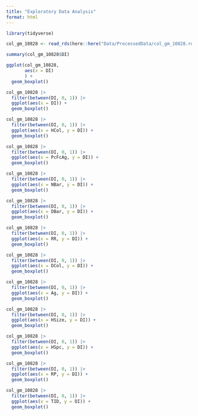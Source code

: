 ```yaml
---
title: "Exploratory Data Analysis"
format: html
---
```


```r
library(tidyverse)
```

```r
col_gm_10828 <- read_rds(here::here("Data/ProcessedData/col_gm_10828.rds"))
```

```r
summary(col_gm_10828$DI)

ggplot(col_gm_10828,
       aes(x = DI)
       ) +
  geom_boxplot()

col_gm_10828 |>
  filter(between(DI, 0, 1)) |>
  ggplot(aes(x = DI)) +
  geom_boxplot()
```

```r
col_gm_10828 |>
  filter(between(DI, 0, 1)) |>
  ggplot(aes(x = HCol, y = DI)) +
  geom_boxplot()

col_gm_10828 |>
  filter(between(DI, 0, 1)) |>
  ggplot(aes(x = PcFcAg, y = DI)) +
  geom_boxplot()

col_gm_10828 |>
  filter(between(DI, 0, 1)) |>
  ggplot(aes(x = NBar, y = DI)) +
  geom_boxplot()

col_gm_10828 |>
  filter(between(DI, 0, 1)) |>
  ggplot(aes(x = DBar, y = DI)) +
  geom_boxplot()

col_gm_10828 |>
  filter(between(DI, 0, 1)) |>
  ggplot(aes(x = RR, y = DI)) +
  geom_boxplot()

col_gm_10828 |>
  filter(between(DI, 0, 1)) |>
  ggplot(aes(x = DCol, y = DI)) +
  geom_boxplot()

col_gm_10828 |>
  filter(between(DI, 0, 1)) |>
  ggplot(aes(x = Ag, y = DI)) +
  geom_boxplot()

col_gm_10828 |>
  filter(between(DI, 0, 1)) |>
  ggplot(aes(x = HSize, y = DI)) +
  geom_boxplot()

col_gm_10828 |>
  filter(between(DI, 0, 1)) |>
  ggplot(aes(x = HSpc, y = DI)) +
  geom_boxplot()

col_gm_10828 |>
  filter(between(DI, 0, 1)) |>
  ggplot(aes(x = RP, y = DI)) +
  geom_boxplot()

col_gm_10828 |>
  filter(between(DI, 0, 1)) |>
  ggplot(aes(x = TID, y = DI)) +
  geom_boxplot()
```
